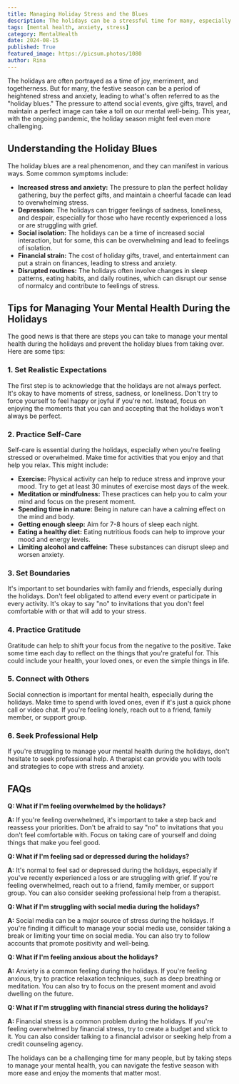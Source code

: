 ```yaml
---
title: Managing Holiday Stress and the Blues
description: The holidays can be a stressful time for many, especially those with mental health concerns. This blog post provides tips on how to manage your mental health during the holidays, including setting realistic expectations, practicing self-care, setting boundaries, practicing gratitude, connecting with others, and seeking professional help.
tags: [mental health, anxiety, stress]
category: MentalHealth
date: 2024-08-15
published: True
featured_image: https://picsum.photos/1080
author: Rina
---
```



The holidays are often portrayed as a time of joy, merriment, and togetherness. But for many, the festive season can be a period of heightened stress and anxiety, leading to what's often referred to as the "holiday blues."  The pressure to attend social events, give gifts, travel, and maintain a perfect image can take a toll on our mental well-being.  This year, with the ongoing pandemic, the holiday season might feel even more challenging.  

## Understanding the Holiday Blues

The holiday blues are a real phenomenon, and they can manifest in various ways.  Some common symptoms include:

* **Increased stress and anxiety:** The pressure to plan the perfect holiday gathering, buy the perfect gifts, and maintain a cheerful facade can lead to overwhelming stress.
* **Depression:** The holidays can trigger feelings of sadness, loneliness, and despair, especially for those who have recently experienced a loss or are struggling with grief.
* **Social isolation:** The holidays can be a time of increased social interaction, but for some, this can be overwhelming and lead to feelings of isolation.
* **Financial strain:** The cost of holiday gifts, travel, and entertainment can put a strain on finances, leading to stress and anxiety.
* **Disrupted routines:** The holidays often involve changes in sleep patterns, eating habits, and daily routines, which can disrupt our sense of normalcy and contribute to feelings of stress.

##  Tips for Managing Your Mental Health During the Holidays

The good news is that there are steps you can take to manage your mental health during the holidays and prevent the holiday blues from taking over. Here are some tips:

### 1. Set Realistic Expectations

The first step is to acknowledge that the holidays are not always perfect.  It's okay to have moments of stress, sadness, or loneliness.  Don't try to force yourself to feel happy or joyful if you're not.  Instead, focus on enjoying the moments that you can and accepting that the holidays won't always be perfect.

### 2.  Practice Self-Care

Self-care is essential during the holidays, especially when you're feeling stressed or overwhelmed.  Make time for activities that you enjoy and that help you relax.  This might include:

* **Exercise:**  Physical activity can help to reduce stress and improve your mood.  Try to get at least 30 minutes of exercise most days of the week.
* **Meditation or mindfulness:**  These practices can help you to calm your mind and focus on the present moment.
* **Spending time in nature:**  Being in nature can have a calming effect on the mind and body.
* **Getting enough sleep:**  Aim for 7-8 hours of sleep each night.
* **Eating a healthy diet:**  Eating nutritious foods can help to improve your mood and energy levels.
* **Limiting alcohol and caffeine:**  These substances can disrupt sleep and worsen anxiety.

### 3.  Set Boundaries

It's important to set boundaries with family and friends, especially during the holidays.  Don't feel obligated to attend every event or participate in every activity.  It's okay to say "no" to invitations that you don't feel comfortable with or that will add to your stress.

### 4.  Practice Gratitude

Gratitude can help to shift your focus from the negative to the positive.  Take some time each day to reflect on the things that you're grateful for.  This could include your health, your loved ones, or even the simple things in life.

### 5.  Connect with Others

Social connection is important for mental health, especially during the holidays.  Make time to spend with loved ones, even if it's just a quick phone call or video chat.  If you're feeling lonely, reach out to a friend, family member, or support group.

### 6.  Seek Professional Help

If you're struggling to manage your mental health during the holidays, don't hesitate to seek professional help.  A therapist can provide you with tools and strategies to cope with stress and anxiety.

##  FAQs

**Q: What if I'm feeling overwhelmed by the holidays?**

**A:** If you're feeling overwhelmed, it's important to take a step back and reassess your priorities.  Don't be afraid to say "no" to invitations that you don't feel comfortable with.  Focus on taking care of yourself and doing things that make you feel good.

**Q: What if I'm feeling sad or depressed during the holidays?**

**A:** It's normal to feel sad or depressed during the holidays, especially if you've recently experienced a loss or are struggling with grief.  If you're feeling overwhelmed, reach out to a friend, family member, or support group.  You can also consider seeking professional help from a therapist.

**Q: What if I'm struggling with social media during the holidays?**

**A:** Social media can be a major source of stress during the holidays.  If you're finding it difficult to manage your social media use, consider taking a break or limiting your time on social media.  You can also try to follow accounts that promote positivity and well-being.

**Q: What if I'm feeling anxious about the holidays?**

**A:** Anxiety is a common feeling during the holidays.  If you're feeling anxious, try to practice relaxation techniques, such as deep breathing or meditation.  You can also try to focus on the present moment and avoid dwelling on the future.

**Q: What if I'm struggling with financial stress during the holidays?**

**A:** Financial stress is a common problem during the holidays.  If you're feeling overwhelmed by financial stress, try to create a budget and stick to it.  You can also consider talking to a financial advisor or seeking help from a credit counseling agency.

The holidays can be a challenging time for many people, but by taking steps to manage your mental health, you can navigate the festive season with more ease and enjoy the moments that matter most.
